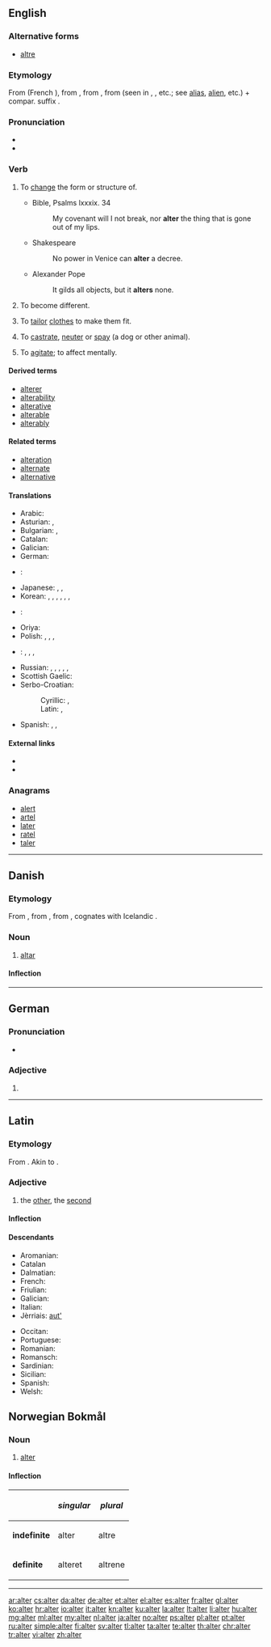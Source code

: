 {{also|Alter|älter}}
==English==

===Alternative forms===
* [[altre]] {{qualifier|obsolete}}

===Etymology===
From {{etyl|fro|en}} {{term|alterer|lang=fro}} (French {{term|altérer|lang=fr}}), from {{etyl|ML.|en}} {{term|alterare||to make other}}, from {{etyl|la|en}} {{term|alter||the other|lang=la}}, from {{term|al-}} (seen in {{term|alius||other}}, {{term|alienus||of another}}, etc.; see [[alias]], [[alien]], etc.) + compar. suffix {{term|-ter}}.

===Pronunciation===
* {{rhymes|ɔːltə(ɹ)}}
* {{homophones|lang=en|altar}}

===Verb===
{{en-verb}}

# {{context|transitive|lang=en}} To [[change]] the form or structure of.
#* Bible, Psalms lxxxix. 34
#*: My covenant will I not break, nor '''alter''' the thing that is gone out of my lips.
#* Shakespeare
#*: No power in Venice can '''alter''' a decree.
#* Alexander Pope
#*: It gilds all objects, but it '''alters''' none.
# {{context|intransitive|lang=en}} To become different.
# {{context|transitive|lang=en}} To [[tailor]] [[clothes]] to make them fit.
# {{context|transitive|lang=en}} To [[castrate]], [[neuter]] or [[spay]] (a dog or other animal).
# {{context|transitive|obsolete|lang=en}} To [[agitate]]; to affect mentally.
#: {{rfquotek|Milton}}

====Derived terms====
* [[alterer]]
* [[alterability]]
* [[alterative]]
* [[alterable]]
* [[alterably]]

====Related terms====
* [[alteration]]
* [[alternate]]
* [[alternative]]

====Translations====
{{trans-top|to change the form or structure of}}
* Arabic: {{t-|ar|غير|tr=ġayyara|sc=Arab}}
* Asturian: {{t-|ast|alteriar}}, {{t-|ast|alterar}}
* Bulgarian: {{t+|bg|променям|tr=proménjam|sc=Cyrl}}, {{t+|bg|изменям|tr=izménjam|sc=Cyrl}}
* Catalan: {{t+|ca|alterar}}
* Galician: {{t+|gl|alterar}}
* German: {{t+|de|abändern}}
* {{ttbc|it}}: {{t+|it|cambiare}}
* Japanese: {{t-|ja|変える|tr=[[かえる]], kaeru|sc=Jpan}}, {{t+|ja|変更|tr=へんこうする, henkō suru|alt=変更する|sc=Jpan}}, {{t+|ja|直す|tr=[[なおす]], naosu|sc=Jpan}}
* Korean: {{t+|ko|변경하다|tr=byeongyeonghada|sc=Kore}}, {{t+|ko|바꾸다|tr=bakkuda|sc=Kore}}, {{t-|ko|개조하다|tr=gaejohada|sc=Kore}}, {{t+|ko|달라지다|tr=dallajida|sc=Kore}}, {{t+|ko|변경되다|tr=byeongyeongdoeda|sc=Kore}}, {{t+|ko|고치다|tr=gochida|sc=Kore}}, {{t-|ko|거세하다|tr=geosehada|sc=Kore}}
* {{ttbc|ang}}: {{t-|ang|wendan|sc=Latinx}}
{{trans-mid}}
* Oriya: {{t-|or|ବଦଳାଇବା|sc=Orya}}
* Polish: {{t+|pl|zmieniać}}, {{t+|pl|zmienić}}, {{t-|pl|przerabiać}}, {{t+|pl|przerobić}}
* {{ttbc|ro}}: {{t+|ro|modifica}}, {{t+|ro|schimba}}, {{t-|ro|altera}}, {{t-|ro|altul}}
* Russian: {{t+|ru|изменять|tr=izmenjátʹ|sc=Cyrl}} {{impf}}, {{t+|ru|изменить|tr=izmenítʹ|sc=Cyrl}} {{pf.}}, {{t+|ru|менять|tr=menjátʹ|sc=Cyrl}} {{impf}}, {{t+|ru|поменять|tr=pomenjátʹ|sc=Cyrl}} {{pf.}}, {{t+|ru|переделывать|tr=peredélyvatʹ|sc=Cyrl}} {{impf}}, {{t+|ru|переделать|tr=peredélatʹ|sc=Cyrl}} {{pf.}}
* Scottish Gaelic: {{t-|gd|mùth}}
* Serbo-Croatian:
*: Cyrillic: {{t-|sh|изменити|sc=Cyrl}}, {{t-|sh|променити|sc=Cyrl}}
*: Latin: {{t-|sh|izmeniti}}, {{t-|sh|promeniti}}
* Spanish: {{t+|es|alterar}}, {{t+|es|cambiar}}, {{t+|es|modificar}}
{{trans-bottom}}

====External links====
* {{R:Webster 1913}}
* {{R:Century 1911}}

===Anagrams===
* [[alert#English|alert]]
* [[artel#English|artel]]
* [[later#English|later]]
* [[ratel#English|ratel]]
* [[taler#English|taler]]

----

==Danish==
{{wikipedia|lang=da}}

===Etymology===

From {{etyl|non|da}} {{term|altari|lang=non}}, from {{etyl|osx|da}} {{term|altari|lang=osx}}, from {{etyl|la|da}} {{term|altare||altar|lang=la}}, cognates with Icelandic {{term|altari|lang=is}}.

===Noun===
{{da-noun|stem=altr|et|e|sg-def-2=alteret}}

# [[altar]]

====Inflection====
{{da-noun-infl|stem=altr|et|e|sg-def-2=alteret|gen-sg-def-2=alterets}}

----

==German==

===Pronunciation===
* {{IPA|/ˈʔaltɐ/|lang=de}}

===Adjective===
{{head|de|adjective form}}

# {{inflected form of|alt|lang=de}}

----

==Latin==
{{attention|la|Are there standard tables which can handle this?}}

===Etymology===
From {{etyl|ine-pro|la}} {{term/t|ine-pro|*h₂élteros||the other of two}}. Akin to {{term|alius|lang=la}}.

===Adjective===
{{la-adj-1&2|alter|altera|altera|alterum|alterum}}

# the [[other]], the [[second]]

====Inflection====
{{la-decl-1&2-ius|alter|alter}}

====Descendants====
{{top2}}
* Aromanian: {{l|rup|altu}}
* Catalan {{l/ca|altre}}
* Dalmatian: {{l|dlm|jultro}}
* French: {{l/fr|autre}}
* Friulian: {{l|fur|altri}}
* Galician: {{l|gl|outro}}
* Italian: {{l|it|altro}}
* Jèrriais: [[aut']]
{{mid2}}
* Occitan: {{l/oc|autre}}
* Portuguese: {{l/pt|outro}}
* Romanian: {{l|ro|alt}}
* Romansch: {{l|rm|auter}}
* Sardinian: {{l|sc|àteru}}
* Sicilian: {{l|scn|àutru}}
* Spanish: {{l/es|otro}}
* Welsh: {{l/cy|ail}}
{{bottom}}

==Norwegian Bokmål==

===Noun===
{{wikipedia|lang=no}}
{{head|no|noun}}

# [[alter]]

====Inflection====
{|{{prettytable100}}
!
!''singular''
!''plural''
|-
|'''indefinite'''
|alter
|altre
|-
|'''definite'''
|alteret
|altrene
|}

----

[[ar:alter]]
[[cs:alter]]
[[da:alter]]
[[de:alter]]
[[et:alter]]
[[el:alter]]
[[es:alter]]
[[fr:alter]]
[[gl:alter]]
[[ko:alter]]
[[hr:alter]]
[[io:alter]]
[[it:alter]]
[[kn:alter]]
[[ku:alter]]
[[la:alter]]
[[lt:alter]]
[[li:alter]]
[[hu:alter]]
[[mg:alter]]
[[ml:alter]]
[[my:alter]]
[[nl:alter]]
[[ja:alter]]
[[no:alter]]
[[ps:alter]]
[[pl:alter]]
[[pt:alter]]
[[ru:alter]]
[[simple:alter]]
[[fi:alter]]
[[sv:alter]]
[[tl:alter]]
[[ta:alter]]
[[te:alter]]
[[th:alter]]
[[chr:alter]]
[[tr:alter]]
[[vi:alter]]
[[zh:alter]]